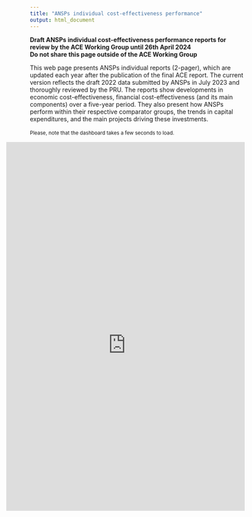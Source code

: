 ```yaml
---
title: "ANSPs individual cost-effectiveness performance"
output: html_document
---
```

<style type="text/css">
.resp-container {
    position: relative;
    overflow: hidden;
    margin-left: -55px;
    padding-top: 170%;
    width: 110%;
}

.resp-iframe {
    position: absolute;
    top: 0;
    left: 0;
    width: 100%;
    height: 110%;
    border: 0;
}
</style>

<div class="container">

**Draft ANSPs individual cost-effectiveness performance reports for review by the ACE Working Group until 26th April 2024**</br>[**Do not share this page outside of the ACE Working Group**]{color="red"}

This web page presents ANSPs individual reports (2-pager), which are updated each year after the publication of the final ACE report. The current version reflects the draft 2022 data submitted by ANSPs in July 2023 and thoroughly reviewed by the PRU. The reports show developments in economic cost-effectiveness, financial cost-effectiveness (and its main components) over a five-year period. They also present how ANSPs perform within their respective comparator groups, the trends in capital expenditures, and the main projects driving these investments.
<br>
<br>
<small>Please, note that the dashboard takes a few seconds to load.</small>

<div class="resp-container">

<iframe class="resp-iframe" src=https://app.powerbi.com/view?r=eyJrIjoiYTU2MmU0OTgtOWI4Yi00MWFmLThlMWItNmQxZGJjOWU2NDU5IiwidCI6Ijc2ZjMzYzIwLTU5NzktNDQwOC1hZGY3LThiM2M0YmU5NWU1MiIsImMiOjl9 frameborder="0" allowFullScreen="true"></iframe>

</div><!-- closes iframe container -->

</div><!-- closes container fluid-->